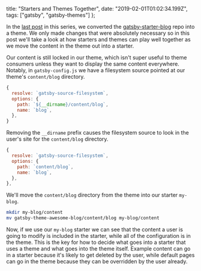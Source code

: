   title: "Starters and Themes Together",
  date: "2019-02-01T01:02:34.199Z",
  tags: ["gatsby", "gatsby-themes"]
};

In the
[last post](/post/running-a-gatsby-starter-as-a-theme) in
this series, we converted the
[gatsby-starter-blog](https://github.com/gatsbyjs/gatsby-starter-blog)
repo into a theme. We only made changes that were absolutely
necessary so in this post we'll take a look at how starters
and themes can play well together as we move the content in
the theme out into a starter.

Our content is still locked in our theme, which isn't super
useful to theme consumers unless they want to display the
same content everywhere. Notably, in `gatsby-config.js` we
have a filesystem source pointed at our theme's
`content/blog` directory.

```js
{
  resolve: `gatsby-source-filesystem`,
  options: {
    path: `${__dirname}/content/blog`,
    name: `blog`,
  },
}
```

Removing the `__dirname` prefix causes the filesystem source
to look in the user's site for the `content/blog` directory.

```js
{
  resolve: `gatsby-source-filesystem`,
  options: {
    path: `content/blog`,
    name: `blog`,
  },
},
```

We'll move the `content/blog` directory from the theme into
our starter `my-blog`.

```sh
mkdir my-blog/content
mv gatsby-theme-awesome-blog/content/blog my-blog/content
```

Now, if we use our `my-blog` starter we can see that the
content a user is going to modify is included in the
starter, while all of the configuration is in the theme.
This is the key for how to decide what goes into a starter
that uses a theme and what goes into the theme itself.
Example content can go in a starter because it's likely to
get deleted by the user, while default pages can go in the
theme because they can be overridden by the user already.
